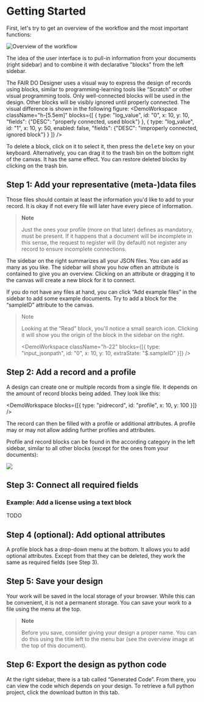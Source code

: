 
# Getting Started

First, let's try to get an overview of the workflow and the most important functions:

![Overview of the workflow](./img/getting-started/overview.drawio.png)

The idea of the user interface is to pull-in information from your documents (right sidebar) and to combine it with declarative "blocks" from the left sidebar.

The FAIR DO Designer uses a visual way to express the design of records using blocks,
similar to programming-learning tools like “Scratch” or other visual programming tools.
Only well-connected blocks will be used in the design.
Other blocks will be visibly ignored until properly connected.
The visual difference is shown in the following figure:
<DemoWorkspace className="h-[5.5em]" blocks={[
  { type: "log_value", id: "0", x: 10, y: 10, "fields": {"DESC": "properly connected, used block"} },
  { type: "log_value", id: "1", x: 10, y: 50, enabled: false, "fields": {"DESC": "improperly connected, ignored block"} }
]} />

To delete a block, click on it to select it, then press the <kbd>delete</kbd> key on your keyboard.
Alternatively, you can drag it to the trash bin on the bottom right of the canvas.
It has the same effect.
You can restore deleted blocks by clicking on the trash bin.

## Step 1: Add your representative (meta-)data files

Those files should contain at least the information you'd like to add to your record.
It is okay if not every file will later have every piece of information.

> **Note**
>
> Just the ones your profile (more on that later) defines as mandatory, must be present.
> If it happens that a document will be incomplete in this sense, the request to register will (by default) not register any record to ensure incomplete connections.

The sidebar on the right summarizes all your JSON files.
You can add as many as you like.
The sidebar will show you how often an attribute is contained to give you an overview.
Clicking on an attribute or dragging it to the canvas will create a new block for it to connect.

If you do not have any files at hand, you can click “Add example files” in the sidebar to add some example documents.
Try to add a block for the “sampleID” attribute to the canvas.

> Note
>
> Looking at the “Read” block, you'll notice a small search icon.
> Clicking it will show you the origin of the block in the sidebar on the right.
>
> <DemoWorkspace className="h-22" blocks={[{ type: "input_jsonpath", id: "0", x: 10, y: 10, extraState: "$.sampleID" }]} />

## Step 2: Add a record and a profile

A design can create one or multiple records from a single file.
It depends on the amount of record blocks being added.
They look like this:

<DemoWorkspace blocks={[{ type: "pidrecord", id: "profile", x: 10, y: 100 }]} />

The record can then be filled with a profile or additional attributes.
A profile may or may not allow adding further profiles and attributes.

Profile and record blocks can be found in the according category in the left sidebar,
similar to all other blocks (except for the ones from your documents):

![](./img/getting-started/select-record-and-profile.png)

## Step 3: Connect all required fields

### Example: Add a license using a text block

TODO

## Step 4 (optional): Add optional attributes

A profile block has a drop-down menu at the bottom.
It allows you to add optional attributes.
Except from that they can be deleted, they work the same as required fields (see Step 3).

## Step 5: Save your design

Your work will be saved in the local storage of your browser.
While this can be convenient, it is not a permanent storage.
You can save your work to a file using the menu at the top.

> **Note**
>
> Before you save, consider giving your design a proper name.
> You can do this using the title left to the menu bar (see the overview image at the top of this document).

## Step 6: Export the design as python code

At the right sidebar, there is a tab called “Generated Code”.
From there, you can view the code which depends on your design.
To retrieve a full python project, click the download button in this tab.

